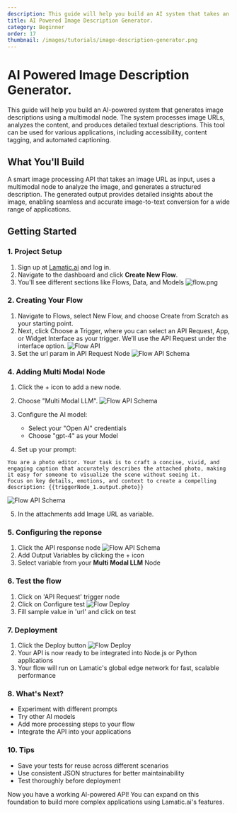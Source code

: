 ```yaml
---
description: This guide will help you build an AI system that takes an image URL as input and generates a detailed description using a multimodal node. The system processes visual data, analyzes key elements within the image, and produces meaningful text-based descriptions, enabling automated image understanding for various applications.
title: AI Powered Image Description Generator.
category: Beginner
order: 17
thumbnail: /images/tutorials/image-description-generator.png
---
```


# AI Powered Image Description Generator.

This guide will help you build an AI-powered system that generates image descriptions using a multimodal node. The system processes image URLs, analyzes the content, and produces detailed textual descriptions. This tool can be used for various applications, including accessibility, content tagging, and automated captioning.

## What You'll Build

A smart image processing API that takes an image URL as input, uses a multimodal node to analyze the image, and generates a structured description. The generated output provides detailed insights about the image, enabling seamless and accurate image-to-text conversion for a wide range of applications.

## Getting Started

### 1. Project Setup

1. Sign up at [Lamatic.ai](https://lamatic.ai/) and log in.
1. Navigate to the dashboard and click **Create New Flow**.
1. You'll see different sections like Flows, Data, and Models
   ![flow.png](./img/ai-review-responder/flow.png)

### 2. Creating Your Flow

1. Navigate to Flows, select New Flow, and choose Create from Scratch as your starting point.
1. Next, click Choose a Trigger, where you can select an API Request, App, or Widget Interface as your trigger. We’ll use the API Request under the interface option.
   ![Flow API](./img/ai-review-responder/flow-step2.png)
1. Set the url param in API Request Node
   ![Flow API Schema](./img/ai-image-reviewer/api-schema.png)

### 4. Adding Multi Modal Node

1. Click the + icon to add a new node.
2. Choose "Multi Modal LLM".
   ![Flow API Schema](./img/image-description-generator/multimodal-node.png)

3. Configure the AI model:
   - Select your "Open AI" credentials
   - Choose "gpt-4" as your Model
4. Set up your prompt:

```
You are a photo editor. Your task is to craft a concise, vivid, and engaging caption that accurately describes the attached photo, making it easy for someone to visualize the scene without seeing it.
Focus on key details, emotions, and context to create a compelling description: {{triggerNode_1.output.photo}}
```

![Flow API Schema](./img/image-description-generator/multimodal-node-prompt.png)

5. In the attachments add Image URL as variable.

### 5. Configuring the reponse

1. Click the API response node
   ![Flow API Schema](./img/image-description-generator/flow-api-schema.png)
2. Add Output Variables by clicking the + icon
3. Select variable from your **Multi Modal LLM** Node

### 6. Test the flow

1. Click on 'API Request' trigger node
2. Click on Configure test
   ![Flow Deploy](./img/ai-image-reviewer/testing.png)
3. Fill sample value in 'url' and click on test

### 7. Deployment

1. Click the Deploy button
   ![Flow Deploy](./img/ai-review-responder/deploy.png)
2. Your API is now ready to be integrated into Node.js or Python applications
3. Your flow will run on Lamatic's global edge network for fast, scalable performance

### 8. What's Next?

- Experiment with different prompts
- Try other AI models
- Add more processing steps to your flow
- Integrate the API into your applications

### 10. Tips

- Save your tests for reuse across different scenarios
- Use consistent JSON structures for better maintainability
- Test thoroughly before deployment

Now you have a working AI-powered API! You can expand on this foundation to build more complex applications using Lamatic.ai's features.
